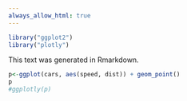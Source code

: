 ```yaml
---
always_allow_html: true
---
```

```r
library("ggplot2")
library("plotly")
```

This text was generated in Rmarkdown.

```r
p<-ggplot(cars, aes(speed, dist)) + geom_point()
p
#ggplotly(p)
```
